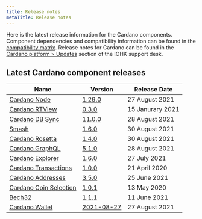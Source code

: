 ```yaml
---
title: Release notes
metaTitle: Release notes
---
```


Here is the latest release information for the Cardano components.
Component dependencies and compatibility information can be found in the [compatibility matrix](/tools/comp-matrix).
Release notes for Cardano can be found in the [Cardano platform > Updates](https://iohk.zendesk.com/hc/en-us/sections/360002160134-Updates) section of the IOHK support desk.

## Latest Cardano component releases

Name | Version | Release Date
-|-|-
[Cardano Node](https://github.com/input-output-hk/cardano-node) | [1.29.0](https://github.com/input-output-hk/cardano-node/releases/tag/1.29.0) | 27 August 2021
[Cardano RTView](https://github.com/input-output-hk/cardano-rt-view) | [0.3.0](https://github.com/input-output-hk/cardano-rt-view/releases/tag/0.3.0) | 15 Janurary 2021
[Cardano DB Sync](https://github.com/input-output-hk/cardano-db-sync/releases) | [11.0.0](https://github.com/input-output-hk/cardano-db-sync/releases/tag/11.0.0) | 28 August 2021
[Smash](https://github.com/input-output-hk/smash) | [1.6.0](https://github.com/input-output-hk/smash/releases/tag/1.6.0) | 30 August 2021
[Cardano Rosetta](https://github.com/input-output-hk/cardano-rosetta) | [1.4.0](https://github.com/input-output-hk/cardano-rosetta/releases/tag/1.4.0) | 30 August 2021
[Cardano GraphQL](https://github.com/input-output-hk/cardano-graphql) | [5.1.0](https://github.com/input-output-hk/cardano-graphql/releases/tag/5.1.0) | 28 August 2021
[Cardano Explorer](https://github.com/input-output-hk/cardano-explorer-app) | [1.6.0](https://github.com/input-output-hk/cardano-explorer-app/releases/tag/1.5.0) | 27 July 2021
[Cardano Transactions](https://github.com/input-output-hk/cardano-transactions) | [1.0.0](https://github.com/input-output-hk/cardano-transactions/releases/tag/1.0.0) | 21 April 2020
[Cardano Addresses](https://github.com/input-output-hk/cardano-addresses) | [3.5.0](https://github.com/input-output-hk/cardano-addresses/releases/tag/3.5.0) | 25 June 2021
[Cardano Coin Selection](https://github.com/input-output-hk/cardano-coin-selection) | [1.0.1](https://github.com/input-output-hk/cardano-coin-selection/releases/tag/v1.0.1) | 13 May 2020
[Bech32](https://github.com/input-output-hk/bech32) | [1.1.1](https://github.com/input-output-hk/bech32/releases/tag/v1.1.1) | 11 June 2021
[Cardano Wallet](https://github.com/input-output-hk/cardano-wallet) | [2021-08-27](https://github.com/input-output-hk/cardano-wallet/releases/tag/v2021-08-27) | 27 August 2021

